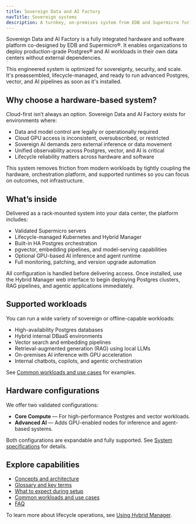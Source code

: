 ```yaml
---
title: Sovereign Data and AI Factory
navTitle: Sovereign systems
description: A turnkey, on-premises system from EDB and Supermicro for secure, high-performance database and AI workloads, with full lifecycle management.
---
```


Sovereign Data and AI Factory is a fully integrated hardware and software platform co-designed by EDB and Supermicro®. It enables organizations to deploy production-grade Postgres® and AI workloads in their own data centers without external dependencies.

This engineered system is optimized for sovereignty, security, and scale. It's preassembled, lifecycle-managed, and ready to run advanced Postgres, vector, and AI pipelines as soon as it's installed.

## Why choose a hardware-based system?

Cloud-first isn’t always an option. Sovereign Data and AI Factory exists for environments where:

-   Data and model control are legally or operationally required
-   Cloud GPU access is inconsistent, oversubscribed, or restricted
-   Sovereign AI demands zero external inference or data movement
-   Unified observability across Postgres, vector, and AI is critical
-   Lifecycle reliability matters across hardware and software

This system removes friction from modern workloads by tightly coupling the hardware, orchestration platform, and supported runtimes so you can focus on outcomes, not infrastructure.

## What’s inside

Delivered as a rack-mounted system into your data center, the platform includes:

-   Validated Supermicro servers
-   Lifecycle-managed Kubernetes and Hybrid Manager
-   Built-in HA Postgres orchestration
-   pgvector, embedding pipelines, and model-serving capabilities
-   Optional GPU-based AI inference and agent runtime
-   Full monitoring, patching, and version upgrade automation

All configuration is handled before delivering access. Once installed, use the Hybrid Manager web interface to begin deploying Postgres clusters, RAG pipelines, and agentic applications immediately.

## Supported workloads

You can run a wide variety of sovereign or offline-capable workloads:

-   High-availability Postgres databases
-   Hybrid internal DBaaS environments
-   Vector search and embedding pipelines
-   Retrieval-augmented generation (RAG) using local LLMs
-   On-premises AI inference with GPU acceleration
-   Internal chatbots, copilots, and agentic orchestration

See [Common workloads and use cases](./use-cases) for examples.

## Hardware configurations

We offer two validated configurations:

-   **Core Compute** — For high-performance Postgres and vector workloads.
-   **Advanced AI** — Adds GPU-enabled nodes for inference and agent-based systems.

Both configurations are expandable and fully supported. See [System specifications](./specs) for details.

## Explore capabilities

-   [Concepts and architecture](./concepts)
-   [Glossary and key terms](./glossary)
-   [What to expect during setup](./what-to-expect)
-   [Common workloads and use cases](./use-cases)
-   [FAQ](./faq)

To learn more about lifecycle operations, see [Using Hybrid Manager](/edb-postgres-ai/1.2/hybrid-manager/using_hybrid_manager/).
